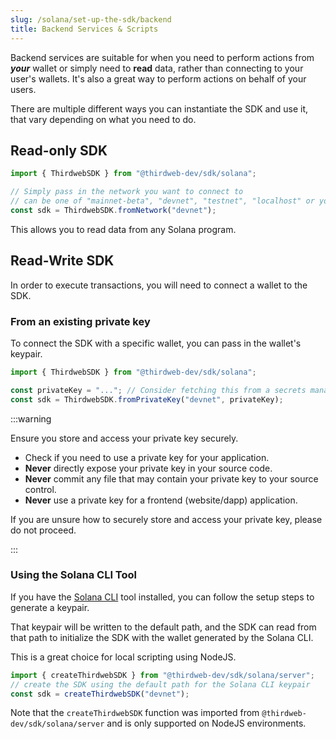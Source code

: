```yaml
---
slug: /solana/set-up-the-sdk/backend
title: Backend Services & Scripts
---
```



Backend services are suitable for when you need to perform actions from _**your**_ wallet or simply need to **read** data,
rather than connecting to your user's wallets. It's also a great way to perform actions on behalf of your users.

There are multiple different ways you can instantiate the SDK and use it, that vary depending on what you need to do.

## Read-only SDK

```javascript
import { ThirdwebSDK } from "@thirdweb-dev/sdk/solana";

// Simply pass in the network you want to connect to
// can be one of "mainnet-beta", "devnet", "testnet", "localhost" or your own RPC url
const sdk = ThirdwebSDK.fromNetwork("devnet");
```

This allows you to read data from any Solana program.

<QuickstartCard
  name="Continue to the Interact with Programs section"
  link="/solana-sdk/interacting-with-programs"
  image="/assets/icons/education.png"
/>

## Read-Write SDK

In order to execute transactions, you will need to connect a wallet to the SDK.

### From an existing private key

To connect the SDK with a specific wallet, you can pass in the wallet's keypair.

```javascript
import { ThirdwebSDK } from "@thirdweb-dev/sdk/solana";

const privateKey = "..."; // Consider fetching this from a secrets manager
const sdk = ThirdwebSDK.fromPrivateKey("devnet", privateKey);
```

:::warning

Ensure you store and access your private key securely.

- Check if you need to use a private key for your application.
- **Never** directly expose your private key in your source code.
- **Never** commit any file that may contain your private key to your source control.
- **Never** use a private key for a frontend (website/dapp) application.

If you are unsure how to securely store and access your private key, please do not proceed.

:::

<QuickstartCard
  name="Continue to the Interact with Programs section"
  link="/solana-sdk/interacting-with-programs"
  image="/assets/icons/education.png"
/>

### Using the Solana CLI Tool

If you have the [Solana CLI](https://docs.solana.com/cli/install-solana-cli-tools) tool installed, you can follow the setup steps to generate a keypair.

That keypair will be written to the default path, and the SDK can read from that path to initialize the SDK with the wallet generated by the Solana CLI.

This is a great choice for local scripting using NodeJS.

```javascript
import { createThirdwebSDK } from "@thirdweb-dev/sdk/solana/server";
// create the SDK using the default path for the Solana CLI keypair
const sdk = createThirdwebSDK("devnet");
```

Note that the `createThirdwebSDK` function was imported from `@thirdweb-dev/sdk/solana/server` and is only supported on NodeJS environments.

<QuickstartCard
  name="Continue to the Interact with Programs section"
  link="/solana-sdk/interacting-with-programs"
  image="/assets/icons/education.png"
/>
